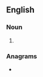 {{also|drop-back|drop back}}
==English==

===Noun===
{{en-noun}}

# {{alternative spelling of|drop-back|lang=en}}

===Anagrams===
* {{anagrams|en|a=abcdkopr|backdrop}}